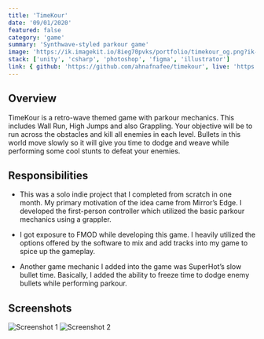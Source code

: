 ```yaml
---
title: 'TimeKour'
date: '09/01/2020'
featured: false
category: 'game'
summary: 'Synthwave-styled parkour game'
image: 'https://ik.imagekit.io/8ieg70pvks/portfolio/timekour_og.png?ik-sdk-version=javascript-1.4.3&updatedAt=1670981729993'
stack: ['unity', 'csharp', 'photoshop', 'figma', 'illustrator']
link: { github: 'https://github.com/ahnafnafee/timekour', live: 'https://ahnafnafee.itch.io/timekour' }
---
```


## Overview

TimeKour is a retro-wave themed game with parkour mechanics. This includes Wall Run, High Jumps and also Grappling.
Your objective will be to run across the obstacles and kill all enemies in each level. Bullets in this world move
slowly so it will give you time to dodge and weave while performing some cool stunts to defeat your enemies.

## Responsibilities

- This was a solo indie project that I completed from scratch in one month. My primary motivation of the idea came
  from Mirror’s Edge. I developed the first-person controller which utilized the basic parkour mechanics using
  a grappler.

- I got exposure to FMOD while developing this game. I heavily utilized the options offered by the software to mix
  and add tracks into my game to spice up the gameplay.

- Another game mechanic I added into the game was SuperHot’s slow bullet time. Basically, I added the ability to
  freeze time to dodge enemy bullets while performing parkour.

## Screenshots

![Screenshot 1](https://ik.imagekit.io/8ieg70pvks/portfolio/timekour_ss_01.jpg?ik-sdk-version=javascript-1.4.3)
![Screenshot 2](https://ik.imagekit.io/8ieg70pvks/portfolio/timekour_ss_02.jpg?ik-sdk-version=javascript-1.4.3)
